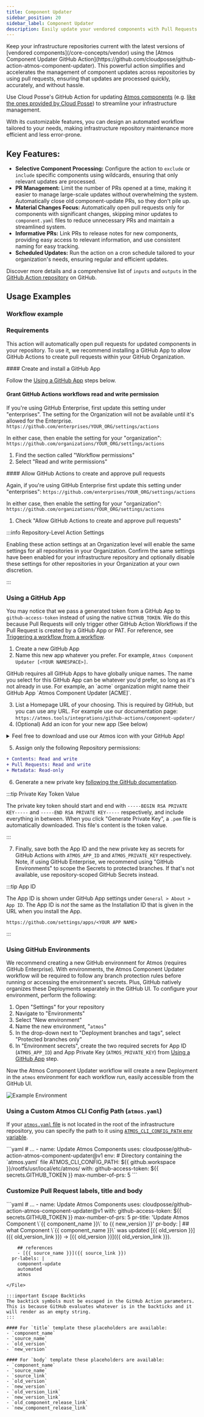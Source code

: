 ```yaml
---
title: Component Updater
sidebar_position: 20
sidebar_label: Component Updater
description: Easily update your vendored components with Pull Requests
---
```



<Intro>
Keep your infrastructure repositories current with the latest versions of [vendored components](/core-concepts/vendor) using the [Atmos Component Updater GitHub Action](https://github.com/cloudposse/github-action-atmos-component-updater). This powerful action simplifies and accelerates the management of component updates across repositories by using pull requests, ensuring that updates are processed quickly, accurately, and without hassle.
</Intro>

Use Cloud Posse's GitHub Action for updating [Atmos components](/core-concepts/components/) (e.g. [like the ones provided by Cloud Posse](https://github.com/cloudposse/terraform-aws-components/)) to streamline your infrastructure management.



With its customizable features, you can design an automated workflow tailored to your needs, making infrastructure repository maintenance more efficient and less error-prone.

## Key Features:

- **Selective Component Processing:** Configure the action to `exclude` or `include` specific components using wildcards, ensuring that only relevant updates are processed.
- **PR Management:** Limit the number of PRs opened at a time, making it easier to manage large-scale updates without overwhelming the system. Automatically close old component-update PRs, so they don't pile up.
- **Material Changes Focus:** Automatically open pull requests only for components with significant changes, skipping minor updates to `component.yaml` files to reduce unnecessary PRs and maintain a streamlined system.
- **Informative PRs:** Link PRs to release notes for new components, providing easy access to relevant information, and use consistent naming for easy tracking.
- **Scheduled Updates:** Run the action on a cron schedule tailored to your organization's needs, ensuring regular and efficient updates.

Discover more details and a comprehensive list of `inputs` and `outputs` in the [GitHub Action repository](https://github.com/cloudposse/github-action-atmos-component-updater) on GitHub. 

## Usage Examples

### Workflow example

<RemoteFile source="https://raw.githubusercontent.com/cloudposse/docs/refs/heads/master/examples/legacy/snippets/.github/workflows/atmos-components-updater.yml" />

### Requirements

This action will automatically open pull requests for updated components in your repository.
To use it, we recommend installing a GitHub App to allow GitHub Actions to create pull requests within your GitHub Organization.

<Step> 
  #### <StepNumber/> Create and install a GitHub App

  Follow the [Using a GitHub App](#using-a-github-app) steps below.
</Step>
<Step>
  #### <StepNumber/> Grant GitHub Actions workflows read and write permission

  If you're using GitHub Enterprise, first update this setting under "enterprises". The setting for the Organization will not be available until it's allowed for the Enterprise.
  `https://github.com/enterprises/YOUR_ORG/settings/actions`

  In either case, then enable the setting for your "organization": 
  `https://github.com/organizations/YOUR_ORG/settings/actions`

  1. Find the section called "Workflow permissions"
  1. Select "Read and write permissions"
</Step>
<Step>
  #### <StepNumber/> Allow GitHub Actions to create and approve pull requests

  Again, if you're using GitHub Enterprise first update this setting under "enterprises": 
  `https://github.com/enterprises/YOUR_ORG/settings/actions`

  In either case, then enable the setting for your "organization": 
  `https://github.com/organizations/YOUR_ORG/settings/actions`

  1. Check "Allow GitHub Actions to create and approve pull requests"

  :::info Repository-Level Action Settings

  Enabling these action settings at an Organization level will enable the same settings for all repositories in your Organization. Confirm the same settings have been enabled for your infrastructure repository and optionally disable these settings for other repositories in your Organization at your own discretion.

  :::
</Step>

### Using a GitHub App

You may notice that we pass a generated token from a GitHub App to `github-access-token` instead of using the native `GITHUB_TOKEN`. We do this because Pull Requests will only trigger other GitHub Action Workflows if the Pull Request is created by a GitHub App or PAT. For reference, see [Triggering a workflow from a workflow](https://docs.github.com/en/actions/using-workflows/triggering-a-workflow#triggering-a-workflow-from-a-workflow).

1. Create a new GitHub App
2. Name this new app whatever you prefer. For example, `Atmos Component Updater [<YOUR NAMESPACE>]`.
  <Admonition type="tip" title="GitHub Requires Unique App Names">
  GitHub requires all GitHub Apps to have globally unique names. The name you select for this GitHub App can be whatever you'd prefer, so long as it's not already in use. For example, an `acme` organization might name their GitHub App `Atmos Component Updater [ACME]`.
  </Admonition>

3. List a Homepage URL of your choosing. This is required by GitHub, but you can use any URL. For example use our documentation page: `https://atmos.tools/integrations/github-actions/component-updater/`
4. (Optional) Add an icon for your new app (See below)

<details>
<summary>Feel free to download and use our Atmos icon with your GitHub App!</summary>

![App Icon](/img/github-actions/github-app.png)

</details>

5. Assign only the following Repository permissions:

```diff
+ Contents: Read and write
+ Pull Requests: Read and write
+ Metadata: Read-only
```

6. Generate a new private key [following the GitHub documentation](https://docs.github.com/en/apps/creating-github-apps/authenticating-with-a-github-app/managing-private-keys-for-github-apps#generating-private-keys).

:::tip Private Key Token Value

The private key token should start and end with `-----BEGIN RSA PRIVATE KEY-----` and `-----END RSA PRIVATE KEY-----` respectively, and include everything in between.
When you click "Generate Private Key", a `.pem` file is automatically downloaded. This file's content is the token value.

:::

7. Finally, save both the App ID and the new private key as secrets for GitHub Actions with `ATMOS_APP_ID` and `ATMOS_PRIVATE_KEY` respectively. Note, if using GitHub Enterprise, we recommend using "GitHub Environments" to scope the Secrets to protected branches. If that's not available, use repository-scoped GitHub Secrets instead.

:::tip App ID

The App ID is shown under GitHub App settings under `General > About > App ID`. The App ID is _not_ the same as the Installation ID that is given in the URL when you install the App.

`https://github.com/settings/apps/<YOUR APP NAME>`

:::

### Using GitHub Environments

We recommend creating a new GitHub environment for Atmos (requires GitHub Enterprise). With environments, the Atmos Component Updater workflow will be required to follow any branch protection rules before running or accessing the environment's secrets. Plus, GitHub natively organizes these Deployments separately in the GitHub UI.
To configure your environment, perform the following:
1. Open "Settings" for your repository
1. Navigate to "Environments"
1. Select "New environment"
1. Name the new environment, "`atmos`"
1. In the drop-down next to "Deployment branches and tags", select "Protected branches only"
1. In "Environment secrets", create the two required secrets for App ID (`ATMOS_APP_ID`) and App Private Key (`ATMOS_PRIVATE_KEY`) from [Using a GitHub App](#using-a-github-app) step.

Now the Atmos Component Updater workflow will create a new Deployment in the `atmos` environment for each workflow run, easily accessible from the GitHub UI.

![Example Environment](/img/github-actions/github-deployment-environment.png)

### Using a Custom Atmos CLI Config Path (`atmos.yaml`)

If your [`atmos.yaml` file](https://atmos.tools/cli/configuration) is not located in the root of the infrastructure repository, you can specify the path to it using [`ATMOS_CLI_CONFIG_PATH` env variable](https://atmos.tools/cli/configuration/#environment-variables).

<File title=".github/workflows/atmos-component-updater.yaml">
```yaml
  # ...
  - name: Update Atmos Components
    uses: cloudposse/github-action-atmos-component-updater@v1
    env:
      # Directory containing the `atmos.yaml` file
      ATMOS_CLI_CONFIG_PATH: ${{ github.workspace }}/rootfs/usr/local/etc/atmos/
    with:
      github-access-token: ${{ secrets.GITHUB_TOKEN }}
      max-number-of-prs: 5
```
</File>

### Customize Pull Request labels, title and body

<File title=".github/workflows/atmos-component-updater.yaml">
```yaml
  # ...
  - name: Update Atmos Components
    uses: cloudposse/github-action-atmos-component-updater@v1
    with:
      github-access-token: ${{ secrets.GITHUB_TOKEN }}
      max-number-of-prs: 5
      pr-title: 'Update Atmos Component \`{{ component_name }}\` to {{ new_version }}'
      pr-body: |
        ## what
        Component \`{{ component_name }}\` was updated [{{ old_version }}]({{ old_version_link }}) → [{{ old_version }}]({{ old_version_link }}).

        ## references
        - [{{ source_name }}]({{ source_link }})
      pr-labels: |
        component-update
        automated
        atmos
```
</File>

:::important Escape Backticks
The backtick symbols must be escaped in the GitHub Action parameters. This is because GitHub evaluates whatever is in the backticks and it will render as an empty string.
:::

#### For `title` template these placeholders are available:
- `component_name`
- `source_name`
- `old_version`
- `new_version`

#### For `body` template these placeholders are available:
- `component_name`
- `source_name`
- `source_link`
- `old_version`
- `new_version`
- `old_version_link`
- `new_version_link`
- `old_component_release_link`
- `new_component_release_link`
